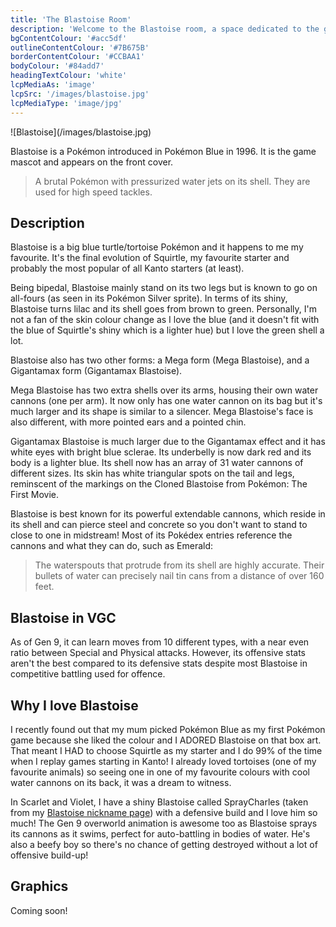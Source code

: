 ```yaml
---
title: 'The Blastoise Room'
description: 'Welcome to the Blastoise room, a space dedicated to the greatest tortoise in the world.'
bgContentColour: '#acc5df'
outlineContentColour: '#7B675B'
borderContentColour: '#CCBAA1'
bodyColour: '#84add7'
headingTextColour: 'white'
lcpMediaAs: 'image'
lcpSrc: '/images/blastoise.jpg'
lcpMediaType: 'image/jpg'
---
```


<div class="img-center">![Blastoise](/images/blastoise.jpg)</div>

Blastoise is a Pokémon introduced in Pokémon Blue in 1996. It is the game mascot and appears on the front cover.

> A brutal Pokémon with pressurized water jets on its shell. They are used for high speed tackles.

## Description

Blastoise is a big blue turtle/tortoise Pokémon and it happens to me my favourite. It's the final evolution of Squirtle, my favourite starter and probably the most popular of all Kanto starters (at least).

Being bipedal, Blastoise mainly stand on its two legs but is known to go on all-fours (as seen in its Pokémon Silver sprite). In terms of its shiny, Blastoise turns lilac and its shell goes from brown to green. Personally, I'm not a fan of the skin colour change as I love the blue (and it doesn't fit with the blue of Squirtle's shiny which is a lighter hue) but I love the green shell a lot.

Blastoise also has two other forms: a Mega form (Mega Blastoise), and a Gigantamax form (Gigantamax Blastoise).

Mega Blastoise has two extra shells over its arms, housing their own water cannons (one per arm). It now only has one water cannon on its bag but it's much larger and its shape is similar to a silencer. Mega Blastoise's face is also different, with more pointed ears and a pointed chin.

Gigantamax Blastoise is much larger due to the Gigantamax effect and it has white eyes with bright blue sclerae. Its underbelly is now dark red and its body is a lighter blue. Its shell now has an array of 31 water cannons of different sizes. Its skin has white triangular spots on the tail and legs, reminscent of the markings on the Cloned Blastoise from Pokémon: The First Movie.

Blastoise is best known for its powerful extendable cannons, which reside in its shell and can pierce steel and concrete so you don't want to stand to close to one in midstream! Most of its Pokédex entries reference the cannons and what they can do, such as Emerald:

> The waterspouts that protrude from its shell are highly accurate. Their bullets of water can precisely nail tin cans from a distance of over 160 feet.

## Blastoise in VGC

As of Gen 9, it can learn moves from 10 different types, with a near even ratio between Special and Physical attacks. However, its offensive stats aren't the best compared to its defensive stats despite most Blastoise in competitive battling used for offence.

## Why I love Blastoise

I recently found out that my mum picked Pokémon Blue as my first Pokémon game because she liked the colour and I ADORED Blastoise on that box art. That meant I HAD to choose Squirtle as my starter and I do 99% of the time when I replay games starting in Kanto! I already loved tortoises (one of my favourite animals) so seeing one in one of my favourite colours with cool water cannons on its back, it was a dream to witness.

In Scarlet and Violet, I have a shiny Blastoise called SprayCharles (taken from my [Blastoise nickname page](/nicknames/blastoise/)) with a defensive build and I love him so much! The Gen 9 overworld animation is awesome too as Blastoise sprays its cannons as it swims, perfect for auto-battling in bodies of water. He's also a beefy boy so there's no chance of getting destroyed without a lot of offensive build-up!

## Graphics

Coming soon!